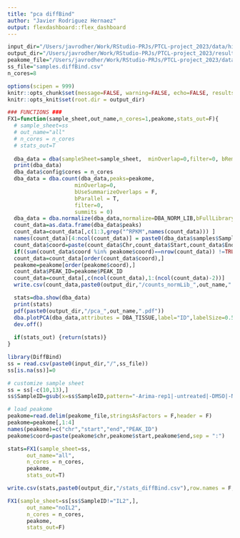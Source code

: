 ```yaml
---
title: "pca diffBind"
author: "Javier Rodriguez Hernaez"
output: flexdashboard::flex_dashboard
---
```


```r
input_dir="/Users/javrodher/Work/RStudio-PRJs/PTCL-project_2023/data/hichip-chip_peaks/"
output_dir="/Users/javrodher/Work/RStudio-PRJs/PTCL-project_2023/results/"
peakome_file="/Users/javrodher/Work/RStudio-PRJs/PTCL-project_2023/data/peakome_tiled.bed"
ss_file="samples.diffBind.csv"
n_cores=8

options(scipen = 999)
knitr::opts_chunk$set(message=FALSE, warning=FALSE, echo=FALSE, results = FALSE)
knitr::opts_knit$set(root.dir = output_dir)
```

```r
### FUNCTIONS ###
FX1=function(sample_sheet,out_name,n_cores=1,peakome,stats_out=F){
  # sample_sheet=ss
  # out_name="all"
  # n_cores = n_cores
  # stats_out=T
      
  dba_data = dba(sampleSheet=sample_sheet,  minOverlap=0,filter=0, bRemoveM=F)
  print(dba_data)
  dba_data$config$cores = n_cores
  dba_data = dba.count(dba_data,peaks=peakome,
                     minOverlap=0,
                     bUseSummarizeOverlaps = F,
                     bParallel = T,
                     filter=0,
                     summits = 0)
  dba_data = dba.normalize(dba_data,normalize=DBA_NORM_LIB,bFullLibrarySize=TRUE)
  count_data=as.data.frame(dba_data$peaks)
  count_data=count_data[,c(1:3,grep("^RPKM",names(count_data))) ]
  names(count_data)[4:ncol(count_data)] = paste0(dba_data$samples$SampleID,".RPKM")
  count_data$coord=paste(count_data$Chr,count_data$Start,count_data$End,sep=":")
  if((sum(count_data$coord %in% peakome$coord)==nrow(count_data)) !=TRUE) { print("ERROR")}
  count_data=count_data[order(count_data$coord),]
  peakome=peakome[order(peakome$coord),]
  count_data$PEAK_ID=peakome$PEAK_ID
  count_data=count_data[,c(ncol(count_data),1:(ncol(count_data)-2))]
  write.csv(count_data,paste0(output_dir,"/counts_normLib_",out_name,".csv"),row.names = F)

  stats=dba.show(dba_data)
  print(stats)
  pdf(paste0(output_dir,"/pca_",out_name,".pdf"))
  dba.plotPCA(dba_data,attributes = DBA_TISSUE,label="ID",labelSize=0.5)
  dev.off()
  
  if(stats_out) {return(stats)}
}


```

```r
library(DiffBind)
ss = read.csv(paste0(input_dir,"/",ss_file))
ss[is.na(ss)]=0

# customize sample sheet
ss = ss[-c(10,13),]
ss$SampleID=gsub(x=ss$SampleID,pattern="-Arima-rep1|-untreated|-DMSO|-Naive|_NOS",replacement = "",fixed = F)

# load peakome
peakome=read.delim(peakome_file,stringsAsFactors = F,header = F)
peakome=peakome[,1:4]
names(peakome)=c("chr","start","end","PEAK_ID")
peakome$coord=paste(peakome$chr,peakome$start,peakome$end,sep = ":")
```

```r
stats=FX1(sample_sheet=ss,
      out_name="all",
      n_cores = n_cores,
      peakome,
      stats_out=T)

write.csv(stats,paste0(output_dir,"/stats_diffBind.csv"),row.names = F,quote=F)
```

```r
FX1(sample_sheet=ss[ss$SampleID!="IL2",],
      out_name="noIL2",
      n_cores = n_cores,
      peakome,
      stats_out=F)
```
